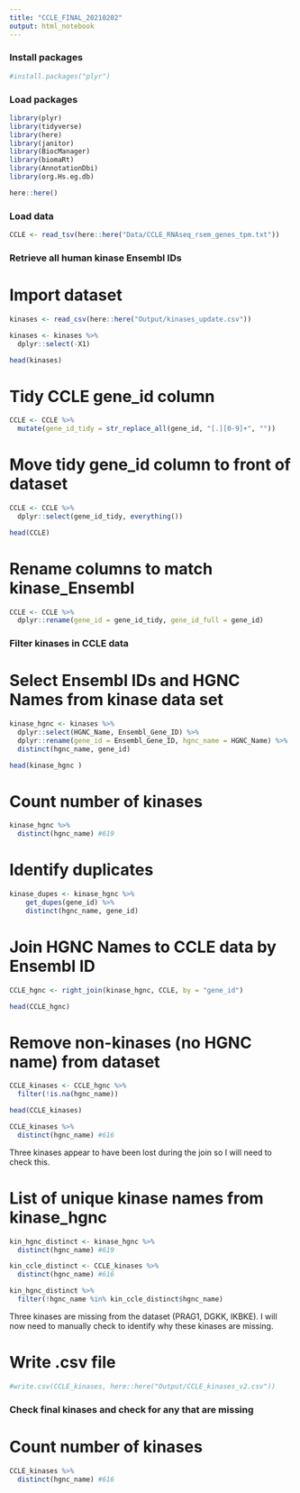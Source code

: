```yaml
---
title: "CCLE_FINAL_20210202"
output: html_notebook
---
```


### Install packages 

```r

#install.packages("plyr")

```


### Load packages

```r

library(plyr)
library(tidyverse)
library(here)
library(janitor)
library(BiocManager)
library(biomaRt)
library(AnnotationDbi)
library(org.Hs.eg.db)

```

```r

here::here()

```

### Load data

```r

CCLE <- read_tsv(here::here("Data/CCLE_RNAseq_rsem_genes_tpm.txt"))

```

### Retrieve all human kinase Ensembl IDs

# Import dataset

```r

kinases <- read_csv(here::here("Output/kinases_update.csv"))

```

```r

kinases <- kinases %>% 
  dplyr::select(-X1)

```

```r

head(kinases)

```

# Tidy CCLE gene_id column

```r

CCLE <- CCLE %>% 
  mutate(gene_id_tidy = str_replace_all(gene_id, "[.][0-9]+", ""))

```

# Move tidy gene_id column to front of dataset

```r

CCLE <- CCLE %>% 
  dplyr::select(gene_id_tidy, everything())

```

```r

head(CCLE)

```

# Rename columns to match kinase_Ensembl

```r

CCLE <- CCLE %>% 
  dplyr::rename(gene_id = gene_id_tidy, gene_id_full = gene_id)

```

### Filter kinases in CCLE data

# Select Ensembl IDs and HGNC Names from kinase data set

```r

kinase_hgnc <- kinases %>% 
  dplyr::select(HGNC_Name, Ensembl_Gene_ID) %>% 
  dplyr::rename(gene_id = Ensembl_Gene_ID, hgnc_name = HGNC_Name) %>% 
  distinct(hgnc_name, gene_id)

```

```r

head(kinase_hgnc )

```

# Count number of kinases 

```r

kinase_hgnc %>% 
  distinct(hgnc_name) #619

```

# Identify duplicates

```r

kinase_dupes <- kinase_hgnc %>% 
	get_dupes(gene_id) %>% 
	distinct(hgnc_name, gene_id) 

```

# Join HGNC Names to CCLE data by Ensembl ID

```r

CCLE_hgnc <- right_join(kinase_hgnc, CCLE, by = "gene_id")

```

```r

head(CCLE_hgnc)

```

# Remove non-kinases (no HGNC name) from dataset

```r

CCLE_kinases <- CCLE_hgnc %>% 
  filter(!is.na(hgnc_name))

```

```r

head(CCLE_kinases)

```

```r

CCLE_kinases %>% 
  distinct(hgnc_name) #616

```
Three kinases appear to have been lost during the join so I will need to check this.

# List of unique kinase names from kinase_hgnc

```r

kin_hgnc_distinct <- kinase_hgnc %>% 
  distinct(hgnc_name) #619

```

```r

kin_ccle_distinct <- CCLE_kinases %>% 
  distinct(hgnc_name) #616

```

```r

kin_hgnc_distinct %>% 
  filter(!hgnc_name %in% kin_ccle_distinct$hgnc_name)

```

Three kinases are missing from the dataset (PRAG1, DGKK, IKBKE). I will now need to manually check to identify why these kinases are missing.

# Write .csv file 

```r

#write.csv(CCLE_kinases, here::here("Output/CCLE_kinases_v2.csv"))

```


### Check final kinases and check for any that are missing 

# Count number of kinases 

```r

CCLE_kinases %>% 
  distinct(hgnc_name) #616

```











